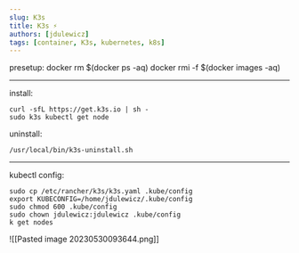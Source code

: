 ```yaml
---
slug: K3s
title: K3s ⚡️
authors: [jdulewicz]
tags: [container, K3s, kubernetes, k8s]
---
```


presetup:
docker rm $(docker ps -aq)
docker rmi -f $(docker images -aq)

***

install:
```
curl -sfL https://get.k3s.io | sh - 
sudo k3s kubectl get node 
```

uninstall:
```
/usr/local/bin/k3s-uninstall.sh
```

***

kubectl config:
```
sudo cp /etc/rancher/k3s/k3s.yaml .kube/config
export KUBECONFIG=/home/jdulewicz/.kube/config
sudo chmod 600 .kube/config
sudo chown jdulewicz:jdulewicz .kube/config
k get nodes
```

![[Pasted image 20230530093644.png]]

